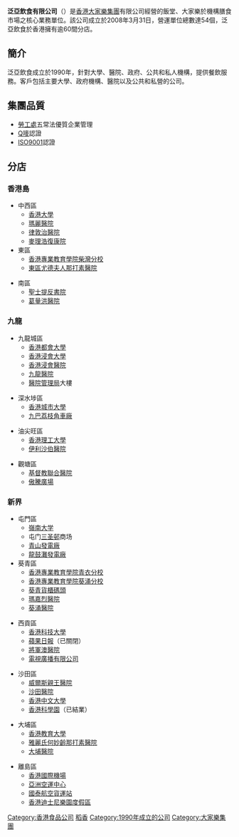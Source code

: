 {{Unreferenced|time=2018-06-13T06:41:28+00:00}}
'''泛亞飲食有限公司'''（{{lang-en|'''Asia Pacific Catering'''}}）是[[香港|香港]][[大家樂集團|大家樂集團]]有限公司經營的飯堂、大家樂於機構膳食市場之核心業務單位。該公司成立於2008年3月31日，營運單位總數達54個，泛亞飲食於香港擁有逾60間分店。

==簡介==
泛亞飲食成立於1990年，針對大學、醫院、政府、公共和私人機構，提供餐飲服務。客戶包括主要大學、政府機構、醫院以及公共和私營的公司。

==集團品質==
*[[勞工處|勞工處]]五常法優質企業管理
*[[Q嘜|Q嘜]]認證
*[[ISO9001|ISO9001]]認證

==分店==
===香港島===
*中西區
**[[香港大學|香港大學]]
**[[瑪麗醫院|瑪麗醫院]]
**[[律敦治醫院|律敦治醫院]]
**[[麥理浩復康院|麥理浩復康院]] 
*東區
**[[香港專業教育學院柴灣分校|香港專業教育學院柴灣分校]]
**[[東區尤德夫人那打素醫院|東區尤德夫人那打素醫院]]

*南區
**[[聖士提反書院|聖士提反書院]]
**[[葛量洪醫院|葛量洪醫院]]

===九龍===
*九龍城區
**[[香港都會大學|香港都會大學]]
**[[香港浸會大學|香港浸會大學]]
**[[香港浸會醫院|香港浸會醫院]]
**[[九龍醫院|九龍醫院]]
**[[醫院管理局|醫院管理局]]大樓

*深水埗區
**[[香港城市大學|香港城市大學]]
**[[九巴荔枝角車廠|九巴荔枝角車廠]]

*油尖旺區
**[[香港理工大學|香港理工大學]]
**[[伊利沙伯醫院|伊利沙伯醫院]]

*觀塘區
**[[基督教聯合醫院|基督教聯合醫院]]
**[[傲騰廣場|傲騰廣場]]

===新界===
*屯門區
**[[嶺南大學_(香港)|嶺南大学]]
**屯门[[三圣邨|三圣邨]]商场
** [[青山發電廠|青山發電廠]]
** [[龍鼓灘發電廠|龍鼓灘發電廠]]
*葵青區
**[[香港專業教育學院青衣分校|香港專業教育學院青衣分校]]
**[[香港專業教育學院葵涌分校|香港專業教育學院葵涌分校]]
**[[葵青貨櫃碼頭|葵青貨櫃碼頭]]
**[[瑪嘉烈醫院|瑪嘉烈醫院]]
**[[葵涌醫院|葵涌醫院]]

*西貢區
**[[香港科技大學|香港科技大學]]
**[[蘋果日報_(香港)|蘋果日報]]（已關閉）
**[[將軍澳醫院|將軍澳醫院]]
**[[電視廣播有限公司|電視廣播有限公司]]

*沙田區
**[[威爾斯親王醫院|威爾斯親王醫院]]
**[[沙田醫院|沙田醫院]]
**[[香港中文大學|香港中文大學]]
**[[香港科學園|香港科學園]]（已結業）

*大埔區
**[[香港教育大學|香港教育大學]]
**[[雅麗氏何妙齡那打素醫院|雅麗氏何妙齡那打素醫院]]
**[[大埔醫院|大埔醫院]]

*離島區
**[[香港國際機場|香港國際機場]]
**[[亞洲空運中心|亞洲空運中心]]
**[[國泰航空貨運站|國泰航空貨運站]]
**[[香港迪士尼樂園度假區|香港迪士尼樂園度假區]]

{{hk-company-stub}}

[[Category:香港食品公司|Category:香港食品公司]]
[[Category:稻香|]]
[[Category:1990年成立的公司|Category:1990年成立的公司]]
[[Category:大家樂集團|Category:大家樂集團]]